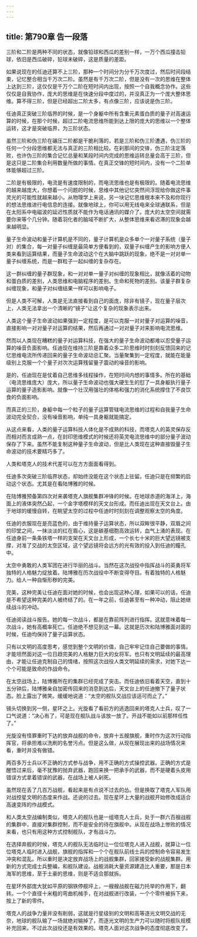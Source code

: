 ```yaml
---
---
---
```

title: 第790章 告一段落
---



三阶和二阶是两种不同的状态，就像铅球和西瓜的差别一样，一万个西瓜撞击铅球，依旧是西瓜破碎，铅球未破碎，这是质量的差距。

如果说现在的任迪还算不上三阶，那种一个时间分为分千万次度过，然后时间段结束，记忆整合相当千万次二阶。虽然是有千万次二阶，但是没有一次的思维在整体上达到三阶，这仅仅是千万个二阶在短时间内出现，按照一个自我概念协作。这些仅仅是自我协作，庞大的思维是在快速分段中度过的，并没真正为一个庞大整体思维。算不得三阶，但是已经超出二阶太多，有点像三阶，应该说是伪三阶。

任迪真正突破三阶临界的时候，是一个身躯中所有含重元素蛋白质的量子对高速运算的时候，在那个时候，超过二阶电流思维所能到达上限的庞大的思维以一个整体运转，这才是突破临界，为三阶状态。

虽然三阶和伪三阶在碾压二阶都是干脆利落的，若是三阶和伪三阶遭遇，伪三阶的任何一个分段思维都无法与真正的三阶相比较。在刹那间的交锋，伪三阶注定落败，也许伪三阶的集合记忆总量和某段时间内完成的思维运转总量会高于三阶，但是这只是二阶集合利用数量所做的事情。在真正交锋的短时间内，没有一个二阶单体能够超过三阶。

二阶是有极限的，电流是有速度限制的，而电流思维也是有极限的。随着电流思维的越来越庞大，你想着一个问题的时候，思维中其他记忆突然间浮现给你做这件事灵光的可能性就越来越小。从物理学上来说，另一块记忆思维根本来不及和你现行的想法思维进行电信息的连接。就像地球上，你可以用无线电来全球通联系，但是在太阳系中电磁波的延迟性质就不能作为电话通讯的媒介了。庞大的太空空间就需要你来等个几分钟。随着羽化者的脑域不断扩大，从整体思维来看迟滞的现象会越来越明显。

量子生命波动和量子计算机是不同的，量子计算机是众多单个一对量子系统（量子对）的集合，每一对量子纠缠是最简单方便看到的，双量子纠缠产生的影响方便人类来看到运算结果，而量子生命波动这个在大脑中跳跃的现象，绝不是一对对单一量子纠缠系统，而是一群粒子一起纠缠的复杂存在。

这一群纠缠的量子群现象，和一对对单一量子对纠缠的现象相比，就像活着的动物和蛋白质的差别，人类思维和电脑程序的差别。生命和死物的差别。该量子群复杂纠缠现象，和量子对纠缠结果一样可以影响电子。

但是人类不可解，人类是无法直接看到自己的面庞，除非有镜子，现在量子层次上，人类无法拿出一个清晰的“镜子”让这个复杂的现象表示出来。

人类这个量子生命波动如果强到一定程度，是可以克服一对对量子对运算的噪音，直接影响一对对量子对运算的结果，然后再通过一对对量子对来影响电流思维。

然而以人类现在糟糕的量子对运算科技，在强大的量子生命波动都难以忍受量子运算的噪音负面影响。任迪现在维持三阶是靠着众多二阶思维时时刻刻反馈回来的记忆思维电流所传递回来的量子生命波动总汇聚。当量聚集到一定程度，就能在能量级别上克服一个个量子对次次运算残留量子震动的噪音的影响。

是的，任迪现在是仗着自己思维多线程操作，在短时间内想的事情多。所在的基础（电流思维庞大）庞大，所以量子生命波动也强大硬生生的怼了一具身躯执行量子运算的量子造影影响。就像一个壮汉用强壮的体格和强力的消化系统撑住了不良饮食的负面影响。

而真正的三阶，身躯中每一个粒子的量子运算管辖电流思维的过程和自我量子生命波动完全契合，没有噪音影响，单纯一具身躯就能搞定。

从这点来看，人类的量子运算科技人体化是不成熟的科技，而塔克人的英灵保存反而相对而言成熟一点，在封印思维模式的时候还将英灵电流思维中的部分量子波动保存了下来。虽然不能复制这种量子生命波动，但是比人类现在这种直接毁量子生命波动的技术要精巧多了。

人类和塔克人的技术代差可以在方方面面看得到。

任迪多次突破三阶临界状态，却始终没能在这个状态上驻留。任迪只是在频繁的启动这个状态。尤其是在看陆博雅的时候。

在陆博雅预备第四次对来袭塔克人旗舰集群冲锋的时候。在地球赤道的海洋上，海面上的液体突然凸起，一个金字塔模样的天文台形成。而任迪出现在天文台上。由于地球的缓慢自转，在眺望太空的过程中任迪时时刻刻在调整观察太空的角度。

任迪的衣服现在是亮蓝色的，由于维持量子运算状态，所以双眸很平静，双眉之间的印堂之间，一抹淡淡的红在眉心，这是碳基细胞高效运转，血气上涌的表现。在任迪身前一条条铁塔一样的支架在天文台上形成，一个长七十米的巨大望远镜被支撑，对准了交战的太空区域，这个望远镜将会远方的光有效的投入到任迪的瞳孔中。

太空中勇敢的人类军团在进行华丽的战斗。当然在这次战役中指挥战斗的英勇将军独特的人格魅力绽放着。陆博雅在历次战役中不断变得夺目。有着独特的人格魅力。给人一种自惭形秽的完美。

完美，这种完美让任迪在面对她的时候，也会出现这种心理，如果可以的话，任迪是不希望这种完美的人被终结了的。在一年之前，任迪甚至有一种冲动，阻止她继续战斗的冲动。

任迪阅读战斗报告。她的每一次战斗，都是在靠前阵列进行指挥。这就意味着每一次战斗，她有高概率死亡。任迪绝不想见到这一幕。这就是历次和陆博雅面对面的时候，任迪均保持了量子运算状态。

只有以文明的高度思考，感觉到整个文明的价值，自己牢牢记住自己要做的事情。才能坦然面对这一位日趋完美的人格魅力巨大的女将军。也只有文明延续的最高理由，才能让任迪克制自己的情绪，按照这次战役人类文明延续的需求，对她下达一个个可能是致命的作战命令。

在太空战场上，陆博雅所在的集群已经完成了突击。而任迪依旧看着天空，直到十五分钟后，陆博雅亲自加密传回来的消息到达后，天文台上的任迪撤下了量子状态。脸上露出了微笑。缓缓地说道：“太空的舰队交战应该适可而止了。”

镜头切换到另一侧，星环之上。光旋看了看前方的逃逸回来的塔克人士兵，叹了一口气说道：“决心有了，可是现在舰队战斗该放一放了。开战不能如以前那样任性了。”

光旋没有怪罪重时下达的放弃战舰的命令，放弃十五艘旗舰，重时作为这次行动指挥官，将承担难以洗刷的名誉污点。但是这么做，从现在展现出来的战场情况来看，重时并没有做错。

两百多万士兵以不正确的方式参与战争，用不正确的方式操控武器。正确的方式是醒悟过来后，毫不犹豫的抛弃武器，跑回来换一把承手的武器，而不是硬着头皮用错误方式拿着错误的武器，在战场上被人剁死。

虽然现在丢了几百万战舰，看起来是有点说不过去的怂。但是换取了塔克人军队用对战控星文明的态度来作战。还说的过去。现在星环上大量的战舰开始修改成适合高速变阵的作战模式。

和人类太空战编制类似，塔克人的舰队也是一组塔克人士兵，处于一群六百艘战舰的集群中，直接对集群控制，而不是安全的待在旗舰中。从现在战场上惨败的情况来看，也只有用这种方式控制舰队，才有战斗力。

在选择弃舰的时候，塔克人的舰队无法临时让一位位塔克人进入战舰，就算让一位位塔克人临时进入战舰，旗舰的指挥和一个个在舰队前线士兵的控制命令容易发生冲突和混乱。所以重时是决定放弃战场上的战舰集群，回家接受新的战舰集群。用新的方式完成士兵整编，和舰队建设。战舰消耗大量资源建造比人重要，那是日本海军的思维，至于土豪的思维，则是不适合那就拆。

在星环外部庞大犹如平原的钢铁停舰坪上，一艘艘战舰在磁力托举的作用下，翻转。一个个直径十米粗的弯曲机械手，在对战舰进行改装，一个个零件被拆下来，按上了新的零件。

塔克人的战争力量并没有削弱，这就是行星级别的文明和高等逐光文明交战的无奈，地球的舰队输了一场就绝对输掉了，而逐光文明的生产力可以随时将舰队规模补充回来。不过此次战役还是有效果的。塔克人面对这次战争的态度彻底改变了。